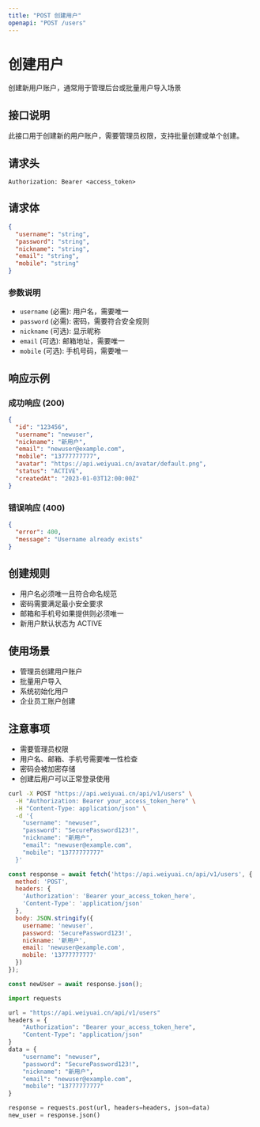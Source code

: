 ```yaml
---
title: "POST 创建用户"
openapi: "POST /users"
---
```


<div style={{ display: 'flex', justifyContent: 'space-between', alignItems: 'center', marginBottom: '20px' }}>
  <div>
    <h1 style={{ margin: 0 }}>创建用户</h1>
    <p style={{ margin: '8px 0 0 0', color: '#6B7280' }}>创建新用户账户，通常用于管理后台或批量用户导入场景</p>
  </div>
  <TryButton title="Try it" endpoint="https://api.weiyuai.cn/users" method="POST" apiTitle="创建用户" />
</div>

## 接口说明

此接口用于创建新的用户账户，需要管理员权限，支持批量创建或单个创建。

## 请求头

```
Authorization: Bearer <access_token>
```

## 请求体

```json
{
  "username": "string",
  "password": "string",
  "nickname": "string",
  "email": "string",
  "mobile": "string"
}
```

### 参数说明

- `username` (必需): 用户名，需要唯一
- `password` (必需): 密码，需要符合安全规则
- `nickname` (可选): 显示昵称
- `email` (可选): 邮箱地址，需要唯一
- `mobile` (可选): 手机号码，需要唯一

## 响应示例

### 成功响应 (200)

```json
{
  "id": "123456",
  "username": "newuser",
  "nickname": "新用户",
  "email": "newuser@example.com",
  "mobile": "13777777777",
  "avatar": "https://api.weiyuai.cn/avatar/default.png",
  "status": "ACTIVE",
  "createdAt": "2023-01-03T12:00:00Z"
}
```

### 错误响应 (400)

```json
{
  "error": 400,
  "message": "Username already exists"
}
```

## 创建规则

- 用户名必须唯一且符合命名规范
- 密码需要满足最小安全要求
- 邮箱和手机号如果提供则必须唯一
- 新用户默认状态为 ACTIVE

## 使用场景

- 管理员创建用户账户
- 批量用户导入
- 系统初始化用户
- 企业员工账户创建

## 注意事项

- 需要管理员权限
- 用户名、邮箱、手机号需要唯一性检查
- 密码会被加密存储
- 创建后用户可以正常登录使用

<RequestExample>

```bash cURL
curl -X POST "https://api.weiyuai.cn/api/v1/users" \
  -H "Authorization: Bearer your_access_token_here" \
  -H "Content-Type: application/json" \
  -d '{
    "username": "newuser",
    "password": "SecurePassword123!",
    "nickname": "新用户",
    "email": "newuser@example.com",
    "mobile": "13777777777"
  }'
```

```javascript JavaScript
const response = await fetch('https://api.weiyuai.cn/api/v1/users', {
  method: 'POST',
  headers: {
    'Authorization': 'Bearer your_access_token_here',
    'Content-Type': 'application/json'
  },
  body: JSON.stringify({
    username: 'newuser',
    password: 'SecurePassword123!',
    nickname: '新用户',
    email: 'newuser@example.com',
    mobile: '13777777777'
  })
});

const newUser = await response.json();
```

```python Python
import requests

url = "https://api.weiyuai.cn/api/v1/users"
headers = {
    "Authorization": "Bearer your_access_token_here",
    "Content-Type": "application/json"
}
data = {
    "username": "newuser",
    "password": "SecurePassword123!",
    "nickname": "新用户",
    "email": "newuser@example.com",
    "mobile": "13777777777"
}

response = requests.post(url, headers=headers, json=data)
new_user = response.json()
```

</RequestExample>